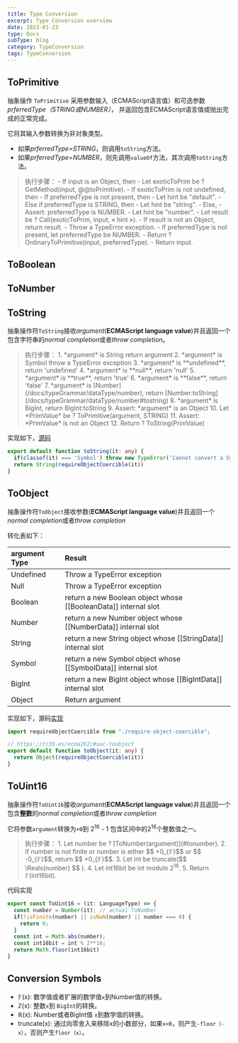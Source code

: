 ```yaml
---
title: Type Conversion
excerpt: Type Conversion overview
date: 2023-01-23
type: Docs
subType: blog
category: TypeConversion
tags: TypeConversion
---
```



## ToPrimitive

抽象操作 `ToPrimitive` 采用参数输入（ECMAScript语言值）和可选参数*prferredType（STRING或NUMBER）*，
并返回包含ECMAScript语言值或抛出完成的正常完成。

它将其输入参数转换为非对象类型。
- 如果*prferredType=STRING*，则调用`toString`方法。
- 如果*prferredType=NUMBER*，则先调用`valueOf`方法，其次调用`toString`方法。


<Blockquote>
  执行步骤：
  - If input is an Object, then
    - Let exoticToPrim be ? GetMethod(input, @@toPrimitive).
    - If exoticToPrim is not undefined, then
      - If preferredType is not present, then
        - Let hint be "default".
      - Else if preferredType is STRING, then
        - Let hint be "string".
      - Else,
        - Assert: preferredType is NUMBER.
        - Let hint be "number".
      - Let result be ? Call(exoticToPrim, input, « hint »).
      - If result is not an Object, return result.
      - Throw a TypeError exception.
    - If preferredType is not present, let preferredType be NUMBER.
    - Return ? OrdinaryToPrimitive(input, preferredType).
  - Return input.
</Blockquote>


## ToBoolean


## ToNumber

## ToString

抽象操作符`ToString`接收*argument*(**ECMAScript language value**)并且返回一个包含字符串的*normal completion*或者*throw completion*。

<Blockquote>
  执行步骤：
  1. *argument* is String return argument
  2. *argument* is Symbol throw a TypeError exception
  3. *argument* is **undefined**, return 'undefined'
  4. *argument* is **null**, return 'null'
  5. *argument* is **true**, return 'true'
  6. *argument* is **false**, return 'false'
  7. *argument* is [Number](/docs/typeGrammar/dataType/number), return [Number:toString](/docs/typeGrammar/dataType/number#tostring)
  8. *argument* is BigInt, return BigInt:toString
  9. Assert: *argument* is an Object
  10. Let *PrimValue* be ? ToPrimitive(argument, STRING)
  11. Assert: *PrimValue* is not an Object
  12. Return ? ToString(PrimValue)
</Blockquote>

实现如下，[源码](https://github.com/Wangbaoqi/ESPolyfill/blob/main/packages/nant-es-core/internals/to-string.ts)

```ts
export default function toString(it: any) {
  if(classof(it) === 'Symbol') throw new TypeError('Cannot convert a Symbol value to a string')
  return String(requireObjectCoercible(it))
}
```



## ToObject

抽象操作符`ToObject`接收参数(**ECMAScript language value**)并且返回一个*normal completion*或者*throw completion*


转化表如下：

| argument Type	       | Result	            |
| :------------------- | :----------------- |
| Undefined            | Throw a TypeError exception |
| Null                 | Throw a TypeError exception |
| Boolean              | return a new Boolean object whose [[BooleanData]] internal slot  |
| Number               | return a new Number object whose [[NumberData]] internal slot  |
| String               | return a new String object whose [[StringData]] internal slot  |
| Symbol               | return a new Symbol object whose [[SymbolData]] internal slot  |
| BigInt               | return a new BigInt object whose [[BigIntData]] internal slot  |
| Object               | Return argument |


实现如下，源码[实现](https://github.com/Wangbaoqi/ESPolyfill/blob/main/packages/nant-es-core/internals/to-object.ts)

```ts
import requireObjectCoercible from "./require-object-coercible";

// https://tc39.es/ecma262/#sec-toobject
export default function toObject(it: any) {
  return Object(requireObjectCoercible(it))
}
```


## ToUint16

抽象操作符`ToUint16`接收*argument*(**ECMAScript language value**)并且返回一个包含**整数**的*normal completion*或者*throw completion*

它将参数`argument`转换为`+0`到 2<sup>16</sup> - 1 包含区间中的2<sup>16</sup>个整数值之一。

<Blockquote>
  执行步骤：
  1. Let number be ? [ToNumber(argument)](#tonumber).
  2. If number is not finite or number is either $$ +0_{𝔽}$$  or $$ -0_{𝔽}$$, return $$ +0_{𝔽}$$.
  3. Let int be truncate($$ \Reals(number) $$ ).
  4. Let int16bit be int modulo 2<sup>16</sup>.
  5. Return  𝔽(int16bit).
</Blockquote>

代码实现

```ts
export const ToUint16 = (it: LanguageType) => {
  const number = Number(it); // actual ToNumber
  if(!isFinite(number) || isNaN(number) || number === 0) {
    return 0;
  }
  const int = Math.abs(number);
  const int16bit = int % 2**16;
  return Math.floor(int16bit)
}
```






## Conversion Symbols

- 𝔽(x): 数学值或者扩展的数学值`x`到Number值的转换。
- ℤ(x): 整数`x`到 `BigInt`的转换。
- ℝ(x): Number或者BigInt值 `x`到数学值的转换。
- truncate(x): 通过向零舍入来移除x的小数部分，如果`x<0`，则产生`-floor（-x）`，否则产生`floor（x）`。
